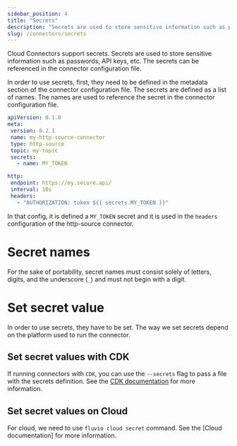 ```yaml
---
sidebar_position: 4
title: "Secrets"
description: "Secrets are used to store sensitive information such as passwords, API keys, etc. The secrets can be referenced in the connector configuration file."
slug: /connectors/secrets
---
```


Cloud Connectors support secrets. Secrets are used to store sensitive information such as passwords, API keys, etc. The secrets can be referenced in the connector configuration file.

In order to use secrets, first, they need to be defined in the metadata section of the connector configuration file. The secrets are defined as a list of names. The names are used to reference the secret in the connector configuration file.

```yaml title="http-source-connector-with-secrets.yml"
apiVersion: 0.1.0
meta:
 version: 0.2.1
 name: my-http-source-connector
 type: http-source
 topic: my-topic
 secrets:
   - name: MY_TOKEN

http:
 endpoint: https://my.secure.api/
 interval: 10s
 headers:
   - "AUTHORIZATION: token ${{ secrets.MY_TOKEN }}"
```

In that config, it is defined a `MY_TOKEN` secret and it is used in the `headers` configuration of the http-source connector.

# Secret names

For the sake of portability, secret names must consist solely of letters, digits, and the underscore (`_`) and must not begin with a digit.

# Set secret value

In order to use secrets, they have to be set. The way we set secrets depend on the platform used to run the connector.

## Set secret values with CDK

If running connectors with `CDK`, you can use the `--secrets` flag to pass a file with the secrets definition. See the [CDK documentation](/connectors/cdk) for more information.

## Set secret values on Cloud

For cloud, we need to use `fluvio cloud secret` command. See the [Cloud documentation] for more information.
